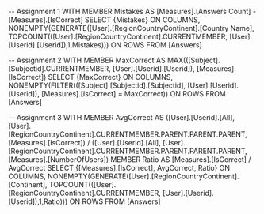 -- Assignment 1
WITH MEMBER Mistakes AS
[Measures].[Answers Count] - [Measures].[IsCorrect]
SELECT {Mistakes} ON COLUMNS,
NONEMPTY(GENERATE([User].[RegionCountryContinent].[Country Name], TOPCOUNT(([User].[RegionCountryContinent].CURRENTMEMBER, 
[User].[Userid].[Userid]),1,Mistakes))) ON ROWS
FROM [Answers]

-- Assignment 2
WITH MEMBER MaxCorrect AS
MAX(([Subject].[Subjectid].CURRENTMEMBER, [User].[Userid].[Userid]), [Measures].[IsCorrect])
SELECT {MaxCorrect} ON COLUMNS,
NONEMPTY(FILTER(([Subject].[Subjectid].[Subjectid], [User].[Userid].[Userid]), [Measures].[IsCorrect] = MaxCorrect)) ON ROWS
FROM [Answers]

-- Assignment 3
WITH MEMBER AvgCorrect AS
([User].[Userid].[All], [User].[RegionCountryContinent].CURRENTMEMBER.PARENT.PARENT.PARENT, [Measures].[IsCorrect]) /
([User].[Userid].[All], [User].[RegionCountryContinent].CURRENTMEMBER.PARENT.PARENT.PARENT, [Measures].[NumberOfUsers])
MEMBER Ratio AS
[Measures].[IsCorrect] / AvgCorrect
SELECT {[Measures].[IsCorrect], AvgCorrect, Ratio} ON COLUMNS,
NONEMPTY(GENERATE([User].[RegionCountryContinent].[Continent], TOPCOUNT(([User].[RegionCountryContinent].CURRENTMEMBER, 
[User].[Userid].[Userid]),1,Ratio))) ON ROWS
FROM [Answers]
